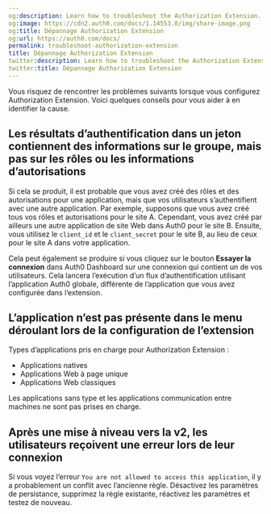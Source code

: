 ```yaml
---
og:description: Learn how to troubleshoot the Authorization Extension.
og:image: https://cdn2.auth0.com/docs/1.14553.0/img/share-image.png
og:title: Dépannage Authorization Extension
og:url: https://auth0.com/docs/
permalink: troubleshoot-authorization-extension
title: Dépannage Authorization Extension
twitter:description: Learn how to troubleshoot the Authorization Extension.
twitter:title: Dépannage Authorization Extension
---
```




Vous risquez de rencontrer les problèmes suivants lorsque vous configurez Authorization Extension. Voici quelques conseils pour vous aider à en identifier la cause.

## Les résultats d’authentification dans un jeton contiennent des informations sur le groupe, mais pas sur les rôles ou les informations d’autorisations

Si cela se produit, il est probable que vous avez créé des rôles et des autorisations pour une application, mais que vos utilisateurs s’authentifient avec une autre application. Par exemple, supposons que vous avez créé tous vos rôles et autorisations pour le site A. Cependant, vous avez créé par ailleurs une autre application de site Web dans Auth0 pour le site B. Ensuite, vous utilisez le `client_id` et le `client_secret` pour le site B, au lieu de ceux pour le site A dans votre application.

Cela peut également se produire si vous cliquez sur le bouton **Essayer la connexion** dans Auth0 Dashboard sur une connexion qui contient un de vos utilisateurs. Cela lancera l’exécution d’un flux d’authentification utilisant l’application Auth0 globale, différente de l’application que vous avez configurée dans l’extension.

## L’application n’est pas présente dans le menu déroulant lors de la configuration de l’extension

Types d’applications pris en charge pour Authorization Extension :

* Applications natives
* Applications Web à page unique
* Applications Web classiques

Les applications sans type et les applications communication entre machines ne sont pas prises en charge.

## Après une mise à niveau vers la v2, les utilisateurs reçoivent une erreur lors de leur connexion

Si vous voyez l’erreur `You are not allowed to access this application`, il y a probablement un conflit avec l’ancienne règle. Désactivez les paramètres de persistance, supprimez la règle existante, réactivez les paramètres et testez de nouveau.
